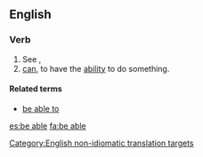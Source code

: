 ==English==
{{rfd}}
===Verb===
{{infl|en|verb|head=to [[be]] [[able]]}}

# See {{term|be}}, {{term|able}}
# [[can]], to have the [[ability]] to do something.

====Related terms====
*[[be able to]]

[[Category:English non-idiomatic translation targets]]
[[es:be able]]
[[fa:be able]]